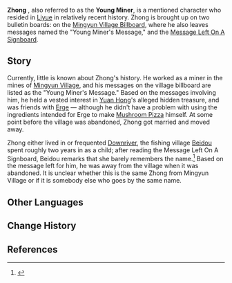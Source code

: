 {{About|the mentioned character|the playable character|Zhongli}}
{{Character Infobox
|type             = Mentioned
|region           = Liyue

|affiliation      = Mingyun Village
|affiliation2     = Downriver
}}
'''Zhong''' {{Lang|zh=阿忠|zh_rm=Ā Zhōng}}, also referred to as the '''Young Miner''', is a mentioned character who resided in [[Liyue]] in relatively recent history. Zhong is brought up on two bulletin boards: on the [[Mingyun Village Billboard]], where he also leaves messages named the "Young Miner's Message," and the [[Downriver#Message Left On A Signboard|Message Left On A Signboard]].

==Story==
Currently, little is known about Zhong's history. He worked as a miner in the mines of [[Mingyun Village]], and his messages on the village billboard are listed as the "Young Miner's Message." Based on the messages involving him, he held a vested interest in [[Yuan Hong]]'s alleged hidden treasure, and was friends with [[Erge]] &mdash; although he didn't have a problem with using the ingredients intended for Erge to make [[Mushroom Pizza]] himself. At some point before the village was abandoned, Zhong got married and moved away.

Zhong either lived in or frequented [[Downriver]], the fishing village [[Beidou]] spent roughly two years in as a child; after reading the Message Left On A Signboard, Beidou remarks that she barely remembers the name.<ref>{{Ref/Quest|Life on the High Seas|note=The Nameless Fishing Village}}</ref> Based on the message left for him, he was away from the village when it was abandoned. It is unclear whether this is the same Zhong from Mingyun Village or if it is somebody else who goes by the same name.

==Other Languages==
{{Other Languages
|default_hidden = 1
|en      = Zhong
|zhs     = 阿忠
|zhs_rm  = Ā Zhōng
|zht     = 阿忠
|zht_rm  = Ā Zhōng
|ja      = 忠
|ja_rm   = Chuu{{Assumed}}
|ko      = {{tt|충|忠}}이
|ko_rm   = Chung-i
|es      = Zhong
|fr      = Zhong
|ru      = Чжун
|th      = Zhong
|vi      = Zhong
|de      = Zhong
|id      = Zhong
|pt      = Zhong
|tr      = Zhong
|it      = Zhong
}}

==Change History==
{{Change History|introduced=1.0}}

==References==
{{Reflist}}